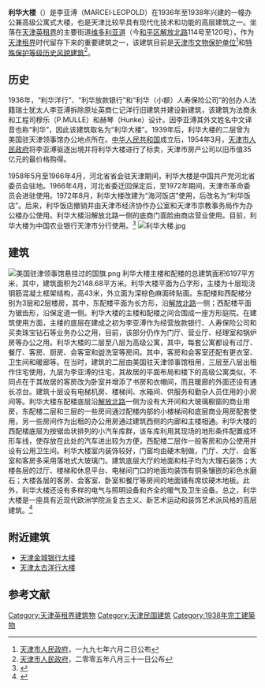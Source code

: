 {{文物保护单位
| 级别 = 省级
| 省区市 = 天津市
| 名称 = 利华大楼
| 图片 = [[File:20150301-天津利华大楼1.jpg|280px]]
| 编号 = 3
| 分类 = 近现代重要史迹及代表性建筑
| 时代 = 1938年
| 所在 = [[天津市|天津市]][[和平区_(天津市)|和平区]]
| 登录 = 1997年6月2日
}}
{{Distinguish|美国利华大楼}}
'''利华大楼'''（{{lang-en|'''LEOPOLD BUILDING'''}}）是李亚溥（MARCEI·LEOPOLD）在1936年至1938年兴建的一幢办公兼高级公寓式大楼，也是天津比较早具有现代化技术和功能的高层建筑之一。坐落在[[天津英租界|天津英租界]]的主要街道[[天津维多利亚道|维多利亚道]]（今[[和平区_(天津市)|和平区]][[解放北路_(天津市)|解放北路]]114号至120号），作为[[天津租界|天津租界]]时代留存下来的重要建筑之一，该建筑目前是[[天津市文物保护单位|天津市文物保护单位]]<ref>[[天津市人民政府|天津市人民政府]]，一九九七年六月二日公布</ref>和[[天津历史风貌建筑|特殊保护等级历史风貌建筑]]<ref>[[天津市人民政府|天津市人民政府]]，二零零五年八月三十一日公布</ref>。

== 历史 ==
1936年，“利华洋行”、“利华放款银行”和“利华（小额）人寿保险公司”的创办人法籍瑞士犹太人李亚溥拆除原址英商仁记洋行旧建筑并建设新建筑，该建筑为法商永和工程司穆乐（P.MULLE）和赫琴（Hunke）设计。因李亚溥其外文姓名中文译音也称“利华”，因此该建筑取名为“利华大楼”。1939年后，利华大楼的二层曾为美国驻天津领事馆办公地点所在。[[中华人民共和国|中华人民共和国]]成立后，1954年3月，[[天津市人民政府|天津市人民政府]]将李亚溥驱逐出境并将利华大楼进行了标卖，天津市房产公司以旧币值35亿元的最价格购得。

1958年5月至1966年4月，河北省省会驻天津期间，利华大楼是中国共产党河北省委员会驻地。1966年4月，河北省委迁回保定后，至1972年期间，天津市革命委员会进驻使用。1972年8月，利华大楼改建为“海河饭店”使用，后改名为“利华饭店”。后来，利华饭店撤销并由天津市经济协作办公室和天津市宗教事务局作为办公楼办公使用。利华大楼沿解放北路一侧的底商门面脸由商店营业使用。目前，利华大楼为中国农业银行天津市分行使用。<ref>{{Cite web |url=http://www.tjhp.gov.cn/servlet/ContentServer?cid=1105523261048&pagename=tjhp%2FPage%2Fsub-t46&c=Page |title=“天津·和平”>和平区志>第四篇 城区建设与基础设施>第五章、风貌建筑>第四节、办公大楼>六、利华大楼 |accessdate=2011-10-28 |archive-date=2014-01-16 |archive-url=https://web.archive.org/web/20140116090805/http://www.tjhp.gov.cn/servlet/ContentServer?cid=1105523261048&pagename=tjhp%2FPage%2Fsub-t46&c=Page |dead-url=no }}</ref>
[[File:利华大楼.jpg|thumb]]
== 建筑 ==
{{天津历史风貌建筑
| 省区市 = 天津市
| 名称 = 利华大楼
| 图片 = [[File:利华大楼侧面.jpg|280px]]
| 编号 = 0110011
| 等级 = 特殊保护
| 时代 = 1938年
| 所在 = [[天津市|天津市]][[和平区_(天津市)|和平区]]
| 公布 = 2005年8月31日
}}
[[File:美国驻津领事馆悬挂过的国旗.png|thumb]]
利华大楼主楼和配楼的总建筑面积6197平方米，其中，建筑面积为2148.68平方米。利华大楼平面为凸字形，主楼为十层现浇钢筋混凝土框架结构，高43米，外立面为深棕色麻面砖贴面。东配楼和西配楼分别为3层和2层楼房，其中，东配楼平面为长方形，沿[[解放北路_(天津市)|解放北路]]一侧；西配楼平面为锯齿形，沿保定道一侧。利华大楼的主楼和配楼之间合围成一座方形庭院。在建筑使用方面，主楼的底层在建成之初为李亚溥作为经营放款银行、人寿保险公司和买卖珠宝钻石等业务办公之用，目前，该部分仍作为门厅、营业厅、经理室和锅炉房等办公之用。利华大楼的二层至八层为高级公寓，其中，每套公寓都设有过厅、餐厅、客房、厨房、会客室和盥洗室等房间。其中，客房和会客室还配有更衣室、卫生间和暖廊等。在当时，建筑的二层由美国驻天津领事馆租用，三层至八层出租作住宅使用，九层为李亚溥的住宅，其故居的平面布局和楼下的高级公寓类似，不同点在于其故居的客房改为卧室并增添了书房和衣帽间，而且暖廊的外面还设有通长凉台。建筑十层设有电梯机房、楼梯间、水箱间、供服务和勤杂人员住用的小房间等。利华大楼东配楼底层沿[[解放北路_(天津市)|解放北路]]一侧为设有大开间和大玻璃橱窗的商业用房，东配楼二层和三层的一些房间通过配楼内部的小楼梯间和底层商业用房配套使用，另一些房间作为出租的办公用房通过建筑西侧的内廊和主楼相通。利华大楼的西配楼底层为按锯齿状排列的小汽车库群，该车库利用其现场的地形条件配置成环形车线，使存放在此处的汽车进出较为方便，西配楼二层作一般客房和办公使用并设有公用卫生间。利华大楼室内装饰较好，门窗均由硬木制做，门厅、大厅、会客室和客房多采用落地式大玻璃门。建筑底层大厅的地面和柱子均为大理石装饰；大楼各层的过厅、楼梯和休息平台、电梯间门口的地面均装饰有铜条镶嵌的彩色水磨石；大楼各层的客房、会客室、卧室和餐厅等房间的地面铺有席纹硬木地板。此外，利华大楼还设有多样的电气与照明设备和齐全的暖气及卫生设备。总之，利华大楼是一座具有近现代欧洲学院派复古主义、新艺术运动和装饰艺术派风格的高层建筑。<ref>{{Cite web |url=http://www.qlxxw.cn/lvyou/90004.html |title=天津利华大楼介绍及交通信息 |accessdate=2009-12-05 |archive-date=2019-05-20 |archive-url=https://web.archive.org/web/20190520133422/http://www.qlxxw.cn/lvyou/90004.html |dead-url=yes }}</ref>

== 附近建筑 ==
*[[天津金城银行大楼|天津金城银行大楼]]
*[[天津太古洋行大楼|天津太古洋行大楼]]

==参考文献==
{{reflist|2}}

{{天津市名人故居}}
{{天津解放北路建筑群}}
{{天津市原有领事馆}}
{{天津近代历史文化专题}}
{{天津市文物保护单位}}
{{美国驻华使领馆}}
{{中国20世纪建筑遗产}}
[[Category:天津英租界建筑物|Category:天津英租界建筑物]]
[[Category:天津民国建筑|Category:天津民国建筑]]
[[Category:1938年完工建築物|Category:1938年完工建築物]]